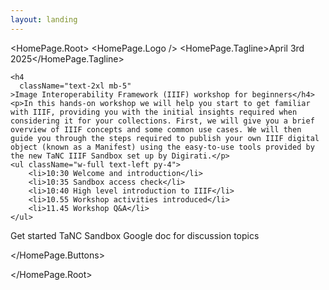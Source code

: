 ```yaml
---
layout: landing
---
```



<HomePage.Root>
  <HomePage.Logo />
  <HomePage.Tagline>April 3rd 2025</HomePage.Tagline>
  <div className="flex flex-col gap-8 mb-4">
  
    <h4
      className="text-2xl mb-5"
    >Image Interoperability Framework (IIIF) workshop for beginners</h4>
    <p>In this hands-on workshop we will help you start to get familiar with IIIF, providing you with the initial insights required when considering it for your collections. First, we will give you a brief overview of IIIF concepts and some common use cases. We will then guide you through the steps required to publish your own IIIF digital object (known as a Manifest) using the easy-to-use tools provided by the new TaNC IIIF Sandbox set up by Digirati.</p>
    <ul className="w-full text-left py-4">
        <li>10:30 Welcome and introduction</li>
        <li>10:35 Sandbox access check</li>
        <li>10:40 High level introduction to IIIF</li>
        <li>10.55 Workshop activities introduced</li>
        <li>11.45 Workshop Q&A</li>
    </ul>

  </div>
  <HomePage.Buttons>
    <HomePage.Button href="/getting-started" variant="accent">
      Get started
    </HomePage.Button>
    <HomePage.Button href="https://management.dlcs-trial.digirati.io/">
     TaNC Sandbox
    </HomePage.Button>
    <HomePage.Button href="https://docs.google.com/document/d/1xG6acTYMoM0hLiY62QakTaoETqDDoRDCt5eTXJPoSOU/edit?usp=sharing" >
      Google doc for discussion topics
    </HomePage.Button>

  </HomePage.Buttons>

</HomePage.Root>
